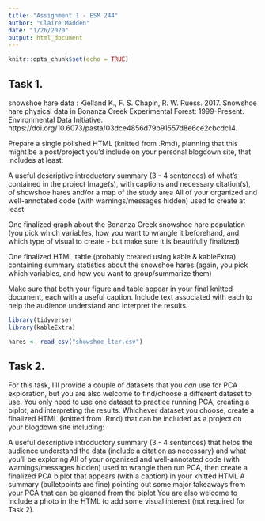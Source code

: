 ```yaml
---
title: "Assignment 1 - ESM 244"
author: "Claire Madden"
date: "1/26/2020"
output: html_document
---
```


```r
knitr::opts_chunk$set(echo = TRUE)
```

## Task 1. 

snowshoe hare data : Kielland K., F. S. Chapin, R. W. Ruess. 2017. Snowshoe hare physical data in Bonanza Creek Experimental Forest: 1999-Present. Environmental Data Initiative. https://doi.org/10.6073/pasta/03dce4856d79b91557d8e6ce2cbcdc14.  


Prepare a single polished HTML (knitted from .Rmd), planning that this might be a post/project you’d include on your personal blogdown site, that includes at least:

A useful descriptive introductory summary (3 - 4 sentences) of what’s contained in the project
Image(s), with captions and necessary citation(s), of showshoe hares and/or a map of the study area
All of your organized and well-annotated code (with warnings/messages hidden) used to create at least:

One finalized graph about the Bonanza Creek snowshoe hare population (you pick which variables, how you want to wrangle it beforehand, and which type of visual to create - but make sure it is beautifully finalized)

One finalized HTML table (probably created using kable & kableExtra) containing summary statistics about the snowshoe hares (again, you pick which variables, and how you want to group/summarize them)

Make sure that both your figure and table appear in your final knitted document, each with a useful caption. Include text associated with each to help the audience understand and interpret the results. 


```r

library(tidyverse)
library(kableExtra)

hares <- read_csv("showshoe_lter.csv")


```








## Task 2. 

For this task, I’ll provide a couple of datasets that you *can* use for PCA exploration, but you are also welcome to find/choose a different dataset to use. You only need to use one dataset to practice running PCA, creating a biplot, and interpreting the results. Whichever dataset you choose, create a finalized HTML (knitted from .Rmd) that can be included as a project on your blogdown site including: 

A useful descriptive introductory summary (3 - 4 sentences) that helps the audience understand the data (include a citation as necessary) and what you’ll be exploring
All of your organized and well-annotated code (with warnings/messages hidden) used to wrangle then run PCA, then create a finalized PCA biplot that appears (with a caption) in your knitted HTML
A summary (bulletpoints are fine) pointing out some major takeaways from your PCA that can be gleaned from the biplot
You are also welcome to include a photo in the HTML to add some visual interest (not required for Task 2). 

